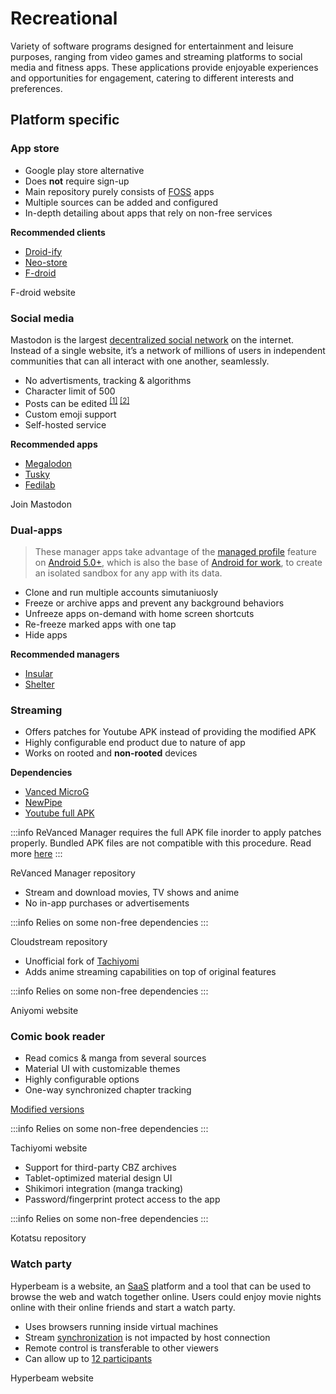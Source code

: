 # Recreational

Variety of software programs designed for entertainment and leisure purposes, ranging from video games and streaming platforms to social media and fitness apps. These applications provide enjoyable experiences and opportunities for engagement, catering to different interests and preferences.

## Platform specific

<tab>

<tabitem value="Android">

### <FontAwesomeIcon icon="fa-solid fa-cart-arrow-down" /> App store

<expand title="F-droid">

- Google play store alternative
- Does **not** require sign-up
- Main repository purely consists of [FOSS](https://en.wikipedia.org/wiki/Free_and_open-source_software) apps
- Multiple sources can be added and configured
- In-depth detailing about apps that rely on non-free services

**Recommended clients**

- [Droid-ify](https://github.com/Iamlooker/Droid-ify)
- [Neo-store](https://github.com/NeoApplications/Neo-Store)
- [F-droid](https://f-droid.org/)

<more link="https://f-droid.org/">F-droid website</more>

</expand>

### <FontAwesomeIcon icon="fa-solid fa-camera-retro" /> Social media

<expand title="Mastodon">

Mastodon is the largest [decentralized social network](https://valasys.com/what-is-decentralized-social-media/) on the internet. Instead of a single website, it’s a network of millions of users in independent communities that can all interact with one another, seamlessly.

- No advertisments, tracking & algorithms
- Character limit of 500
- Posts can be edited <sup>[[1]](https://fedinews.com/2022/03/mastodon-3-5-will-be-letting-you-edit-posts/) [[2]](https://blog.joinmastodon.org/2022/03/mastodon-3.5/) </sup>
- Custom emoji support
- Self-hosted service

**Recommended apps**

- [Megalodon](https://github.com/sk22/megalodon)
- [Tusky](https://tusky.app/)
- [Fedilab](https://fedilab.app/)

<more link="https://joinmastodon.org/">Join Mastodon</more>

</expand>

### <FontAwesomeIcon icon="fa-regular fa-clone" /> Dual-apps

<expand title="Managers">

> These manager apps take advantage of the [managed profile](https://developer.android.com/work/managed-profiles) feature on [Android 5.0+](https://www.android.com/versions/lollipop-5-0/), which is also the base of [Android for work](https://developer.android.com/work/), to create an isolated sandbox for any app with its data.

- Clone and run multiple accounts simutaniuosly
- Freeze or archive apps and prevent any background behaviors
- Unfreeze apps on-demand with home screen shortcuts
- Re-freeze marked apps with one tap
- Hide apps

**Recommended managers**

- [Insular](https://secure-system.gitlab.io/Insular/)
- [Shelter](https://gitea.angry.im/PeterCxy/Shelter)

</expand>

### <FontAwesomeIcon icon="fa-solid fa-play" /> Streaming

<expand title="ReVanced Manager">

- Offers patches for Youtube APK instead of providing the modified APK
- Highly configurable end product due to nature of app
- Works on rooted and **non-rooted** devices

**Dependencies**

- [Vanced MicroG](https://github.com/TeamVanced/VancedMicroG/releases)
- [NewPipe](https://newpipe.net/)
- [Youtube full APK](https://www.apkmirror.com/apk/google-inc/youtube/)

:::info
ReVanced Manager requires the full APK file inorder to apply patches properly. Bundled APK files are not compatible with this procedure. Read more [here](https://stackoverflow.com/a/53396721/15084158)
:::

<more link="https://github.com/revanced/revanced-manager">
  ReVanced Manager repository
</more>

</expand>

<expand title="Cloudstream">

- Stream and download movies, TV shows and anime
- No in-app purchases or advertisements

:::info
Relies on some non-free dependencies
:::

<more link="https://github.com/recloudstream/cloudstream">
  Cloudstream repository
</more>

</expand>

<expand title="Aniyomi">

- Unofficial fork of [Tachiyomi](https://tachiyomi.org/)
- Adds anime streaming capabilities on top of original features

:::info
Relies on some non-free dependencies
:::

<more link="https://aniyomi.jmir.xyz/">Aniyomi website</more>

</expand>

### <FontAwesomeIcon icon="fa-solid fa-book-open" /> Comic book reader

<expand title="Tachiyomi">

- Read comics & manga from several sources
- Material UI with customizable themes
- Highly configurable options
- One-way synchronized chapter tracking

[Modified versions](https://gitpop2.vercel.app/tachiyomiorg/tachiyomi)

:::info
Relies on some non-free dependencies
:::

<more link="https://tachiyomi.org/">Tachiyomi website</more>

</expand>

<expand title="Kotatsu">

- Support for third-party CBZ archives
- Tablet-optimized material design UI
- Shikimori integration (manga tracking)
- Password/fingerprint protect access to the app

:::info
Relies on some non-free dependencies
:::

<more link="https://kotatsuapp.github.io/">Kotatsu repository</more>

</expand>

</tabitem>

<tabitem value="Desktop" >

### <FontAwesomeIcon icon="fa-solid fa-tv" /> Watch party

<expand title="Hyperbeam">

Hyperbeam is a website, an [SaaS](https://azure.microsoft.com/en-us/resources/cloud-computing-dictionary/what-is-saas/) platform and a tool that can be used to browse the web and watch together online. Users could enjoy movie nights online with their online friends and start a watch party.

- Uses browsers running inside virtual machines
- Stream [synchronization](https://blog.tutturu.tv/what-makes-virtual-browsers-great-for-watch-parties/) is not impacted by host connection
- Remote control is transferable to other viewers
- Can allow up to [12 participants](https://www.reddit.com/r/HyperBeam/comments/tq0k8h/maximum_people_in_a_room/)

<more link="https://watch.hyperbeam.com/">Hyperbeam website</more>

</expand>

</tabitem>
</tab>
